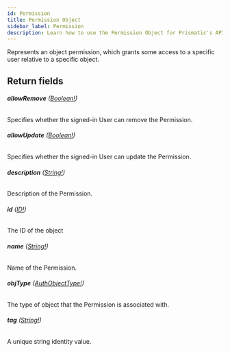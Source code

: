 ```yaml
---
id: Permission
title: Permission Object
sidebar_label: Permission
description: Learn how to use the Permission Object for Prismatic's API.
---
```


Represents an object permission, which grants some access to a specific
user relative to a specific object.

## Return fields

###### <b>allowRemove</b> ([Boolean!](api/schema/scalar/Boolean.mdx))

Specifies whether the signed-in User can remove the Permission.

###### <b>allowUpdate</b> ([Boolean!](api/schema/scalar/Boolean.mdx))

Specifies whether the signed-in User can update the Permission.

###### <b>description</b> ([String!](api/schema/scalar/String.mdx))

Description of the Permission.

###### <b>id</b> ([ID!](api/schema/scalar/ID.mdx))

The ID of the object

###### <b>name</b> ([String!](api/schema/scalar/String.mdx))

Name of the Permission.

###### <b>objType</b> ([AuthObjectType!](api/schema/object/AuthObjectType.mdx))

The type of object that the Permission is associated with.

###### <b>tag</b> ([String!](api/schema/scalar/String.mdx))

A unique string identity value.
